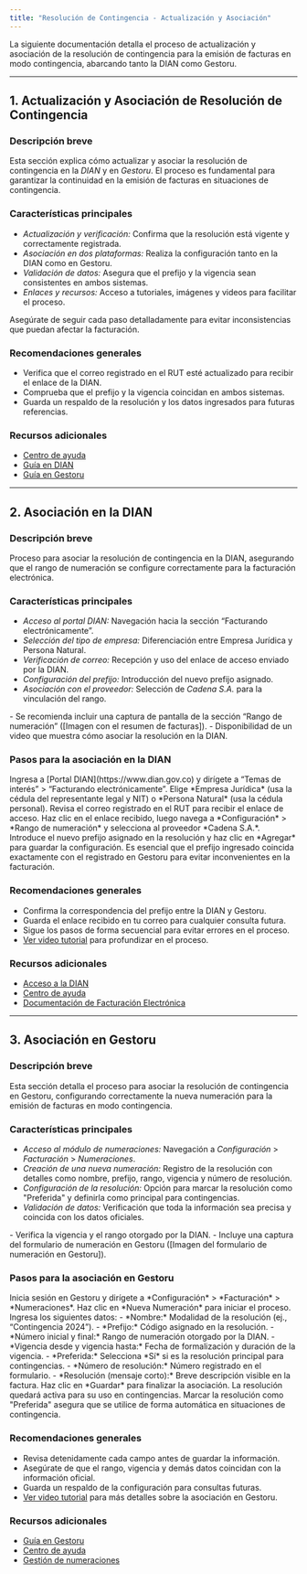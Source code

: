 ```yaml
---
title: "Resolución de Contingencia - Actualización y Asociación"
---
```


La siguiente documentación detalla el proceso de actualización y asociación de la resolución de contingencia para la emisión de facturas en modo contingencia, abarcando tanto la DIAN como Gestoru.

---

## 1. Actualización y Asociación de Resolución de Contingencia

### Descripción breve
Esta sección explica cómo actualizar y asociar la resolución de contingencia en la *DIAN* y en *Gestoru*. El proceso es fundamental para garantizar la continuidad en la emisión de facturas en situaciones de contingencia.

### Características principales
- *Actualización y verificación:* Confirma que la resolución está vigente y correctamente registrada.
- *Asociación en dos plataformas:* Realiza la configuración tanto en la DIAN como en Gestoru.
- *Validación de datos:* Asegura que el prefijo y la vigencia sean consistentes en ambos sistemas.
- *Enlaces y recursos:* Acceso a tutoriales, imágenes y videos para facilitar el proceso.

<Note>
Asegúrate de seguir cada paso detalladamente para evitar inconsistencias que puedan afectar la facturación.
</Note>

### Recomendaciones generales
- Verifica que el correo registrado en el RUT esté actualizado para recibir el enlace de la DIAN.
- Comprueba que el prefijo y la vigencia coincidan en ambos sistemas.
- Guarda un respaldo de la resolución y los datos ingresados para futuras referencias.

### Recursos adicionales
- [Centro de ayuda](https://ayuda.gestoru.com)
- [Guía en DIAN](https://ayuda.gestoru.com/ayuda/resolucion-contingencia/dian)
- [Guía en Gestoru](https://ayuda.gestoru.com/ayuda/resolucion-contingencia/gestoru)

---

## 2. Asociación en la DIAN

### Descripción breve
Proceso para asociar la resolución de contingencia en la DIAN, asegurando que el rango de numeración se configure correctamente para la facturación electrónica.

### Características principales
- *Acceso al portal DIAN:* Navegación hacia la sección “Facturando electrónicamente”.
- *Selección del tipo de empresa:* Diferenciación entre Empresa Jurídica y Persona Natural.
- *Verificación de correo:* Recepción y uso del enlace de acceso enviado por la DIAN.
- *Configuración del prefijo:* Introducción del nuevo prefijo asignado.
- *Asociación con el proveedor:* Selección de *Cadena S.A.* para la vinculación del rango.

<Card title="Aspectos Clave">
  - Se recomienda incluir una captura de pantalla de la sección “Rango de numeración” ([Imagen con el resumen de facturas]).
  - Disponibilidad de un video que muestra cómo asociar la resolución en la DIAN.
</Card>

### Pasos para la asociación en la DIAN
<Steps>
  <Step title="Acceder al portal DIAN">
    Ingresa a [Portal DIAN](https://www.dian.gov.co) y dirígete a “Temas de interés” > “Facturando electrónicamente”.
  </Step>
  <Step title="Seleccionar el tipo de empresa">
    Elige *Empresa Jurídica* (usa la cédula del representante legal y NIT) o *Persona Natural* (usa la cédula personal).
  </Step>
  <Step title="Revisión del correo">
    Revisa el correo registrado en el RUT para recibir el enlace de acceso.
  </Step>
  <Step title="Acceder y configurar">
    Haz clic en el enlace recibido, luego navega a *Configuración* > *Rango de numeración* y selecciona al proveedor *Cadena S.A.*.
  </Step>
  <Step title="Configurar el prefijo">
    Introduce el nuevo prefijo asignado en la resolución y haz clic en *Agregar* para guardar la configuración.
  </Step>
</Steps>

<Info>
Es esencial que el prefijo ingresado coincida exactamente con el registrado en Gestoru para evitar inconvenientes en la facturación.
</Info>

### Recomendaciones generales
- Confirma la correspondencia del prefijo entre la DIAN y Gestoru.
- Guarda el enlace recibido en tu correo para cualquier consulta futura.
- Sigue los pasos de forma secuencial para evitar errores en el proceso.
- [Ver video tutorial](https://ayuda.gestoru.com/ayuda/resolucion-contingencia/dian) para profundizar en el proceso.

### Recursos adicionales
- [Acceso a la DIAN](https://ayuda.gestoru.com/ayuda/resolucion-contingencia/dian)
- [Centro de ayuda](https://ayuda.gestoru.com)
- [Documentación de Facturación Electrónica](https://ayuda.gestoru.com/facturacion_resolucionresoluciones/resolucion-facturacion_resolucion-pos)

---

## 3. Asociación en Gestoru

### Descripción breve
Esta sección detalla el proceso para asociar la resolución de contingencia en Gestoru, configurando correctamente la nueva numeración para la emisión de facturas en modo contingencia.

### Características principales
- *Acceso al módulo de numeraciones:* Navegación a *Configuración* > *Facturación* > *Numeraciones*.
- *Creación de una nueva numeración:* Registro de la resolución con detalles como nombre, prefijo, rango, vigencia y número de resolución.
- *Configuración de la resolución:* Opción para marcar la resolución como "Preferida" y definirla como principal para contingencias.
- *Validación de datos:* Verificación que toda la información sea precisa y coincida con los datos oficiales.

<Card title="Puntos Importantes">
  - Verifica la vigencia y el rango otorgado por la DIAN.
  - Incluye una captura del formulario de numeración en Gestoru ([Imagen del formulario de numeración en Gestoru]).
</Card>

### Pasos para la asociación en Gestoru
<Steps>
  <Step title="Acceder a Gestoru">
    Inicia sesión en Gestoru y dirígete a *Configuración* > *Facturación* > *Numeraciones*.
  </Step>
  <Step title="Crear una nueva numeración">
    Haz clic en *Nueva Numeración* para iniciar el proceso.
  </Step>
  <Step title="Completar la información">
    Ingresa los siguientes datos:
    - *Nombre:* Modalidad de la resolución (ej., “Contingencia 2024”).
    - *Prefijo:* Código asignado en la resolución.
    - *Número inicial y final:* Rango de numeración otorgado por la DIAN.
    - *Vigencia desde y vigencia hasta:* Fecha de formalización y duración de la vigencia.
    - *Preferida:* Selecciona *Sí* si es la resolución principal para contingencias.
    - *Número de resolución:* Número registrado en el formulario.
    - *Resolución (mensaje corto):* Breve descripción visible en la factura.
  </Step>
  <Step title="Guardar y confirmar">
    Haz clic en *Guardar* para finalizar la asociación. La resolución quedará activa para su uso en contingencias.
  </Step>
</Steps>

<Tip>
Marcar la resolución como "Preferida" asegura que se utilice de forma automática en situaciones de contingencia.
</Tip>

### Recomendaciones generales
- Revisa detenidamente cada campo antes de guardar la información.
- Asegúrate de que el rango, vigencia y demás datos coincidan con la información oficial.
- Guarda un respaldo de la configuración para consultas futuras.
- [Ver video tutorial](https://ayuda.gestoru.com/ayuda/resolucion-contingencia/gestoru) para más detalles sobre la asociación en Gestoru.

### Recursos adicionales
- [Guía en Gestoru](https://ayuda.gestoru.com/ayuda/resolucion-contingencia/gestoru)
- [Centro de ayuda](https://ayuda.gestoru.com)
- [Gestión de numeraciones](https://ayuda.gestoru.com/ayuda/numeraciones)